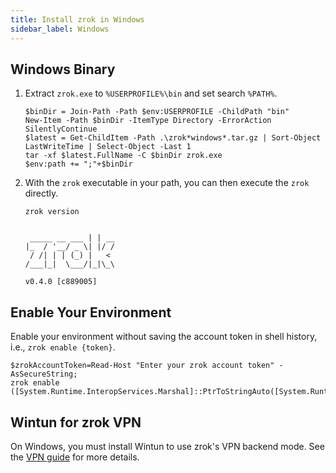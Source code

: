 ```yaml
---
title: Install zrok in Windows
sidebar_label: Windows
---
```



## Windows Binary

<AssetsProvider>
  <div className={styles.downloadContainer}>
    <DownloadCard
      osName="Windows"
      osLogo="/img/logo-windows.svg"
    />
  </div>
</AssetsProvider>

1. Extract `zrok.exe` to `%USERPROFILE%\bin` and set search `%PATH%`.

    ```text
    $binDir = Join-Path -Path $env:USERPROFILE -ChildPath "bin"
    New-Item -Path $binDir -ItemType Directory -ErrorAction SilentlyContinue
    $latest = Get-ChildItem -Path .\zrok*windows*.tar.gz | Sort-Object LastWriteTime | Select-Object -Last 1
    tar -xf $latest.FullName -C $binDir zrok.exe
    $env:path += ";"+$binDir
    ```

1. With the `zrok` executable in your path, you can then execute the `zrok` directly.

    ```text
    zrok version
    ```

    ```buttonless title="Output"

     _____ __ ___ | | __
    |_  / '__/ _ \| |/ /
     / /| | | (_) |   <
    /___|_|  \___/|_|\_\

    v0.4.0 [c889005]
    ```

## Enable Your Environment

Enable your environment without saving the account token in shell history, i.e., `zrok enable {token}`.

```text
$zrokAccountToken=Read-Host "Enter your zrok account token" -AsSecureString;
zrok enable ([System.Runtime.InteropServices.Marshal]::PtrToStringAuto([System.Runtime.InteropServices.Marshal]::SecureStringToBSTR($zrokAccountToken)))
```

## Wintun for zrok VPN

On Windows, you must install Wintun to use zrok's VPN backend mode. See the [VPN guide](/guides/vpn/vpn.md) for more details.

